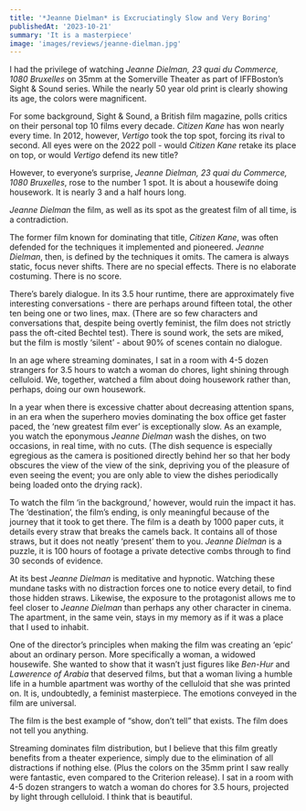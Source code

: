 ```yaml
---
title: '*Jeanne Dielman* is Excruciatingly Slow and Very Boring'
publishedAt: '2023-10-21'
summary: 'It is a masterpiece'
image: 'images/reviews/jeanne-dielman.jpg'
---
```


I had the privilege of watching *Jeanne Dielman, 23 quai du Commerce, 1080 Bruxelles* on 35mm at the Somerville Theater as part of IFFBoston’s Sight & Sound series.  While the nearly 50 year old print is clearly showing its age, the colors were magnificent.

For some background, Sight & Sound, a British film magazine, polls critics on their personal top 10 films every decade.  *Citizen Kane* has won nearly every time.  In 2012, however, *Vertigo* took the top spot, forcing its rival to second.  All eyes were on the 2022 poll - would *Citizen Kane* retake its place on top, or would *Vertigo* defend its new title?

However, to everyone’s surprise, *Jeanne Dielman, 23 quai du Commerce, 1080 Bruxelles*, rose to the number 1 spot.  It is about a housewife doing housework.  It is nearly 3 and a half hours long.

*Jeanne Dielman* the film, as well as its spot as the greatest film of all time, is a contradiction.

The former film known for dominating that title, *Citizen Kane*, was often defended for the techniques it implemented and pioneered.  *Jeanne Dielman*, then, is defined by the techniques it omits.  The camera is always static, focus never shifts.  There are no special effects.  There is no elaborate costuming.  There is no score.  

There’s barely dialogue.  In its 3.5 hour runtime, there are approximately five interesting conversations - there are perhaps around fifteen total, the other ten being one or two lines, max.  (There are so few characters and conversations that, despite being overtly feminist, the film does not strictly pass the oft-cited Bechtel test).  There is sound work, the sets are miked, but the film is mostly ‘silent’ - about 90% of scenes contain no dialogue.

In an age where streaming dominates, I sat in a room with 4-5 dozen strangers for 3.5 hours to watch a woman do chores, light shining through celluloid.  We, together, watched a film about doing housework rather than, perhaps, doing our own housework.

In a year when there is excessive chatter about decreasing attention spans, in an era when the superhero movies dominating the box office get faster paced, the ‘new greatest film ever’ is exceptionally slow.  As an example, you watch the eponymous *Jeanne Dielman* wash the dishes, on two occasions, in real time, with no cuts.  (The dish sequence is especially egregious as the camera is positioned directly behind her so that her body obscures the view of the view of the sink, depriving you of the pleasure of even seeing the event; you are only able to view the dishes periodically being loaded onto the drying rack).

To watch the film ‘in the background,’ however, would ruin the impact it has.  The ‘destination’, the film’s ending, is only meaningful because of the journey that it took to get there.  The film is a death by 1000 paper cuts, it details every straw that breaks the camels back.  It contains all of those straws, but it does not neatly ‘present’ them to you.  *Jeanne Dielman* is a puzzle, it is 100 hours of footage a private detective combs through to find 30 seconds of evidence.

At its best *Jeanne Dielman* is meditative and hypnotic.  Watching these mundane tasks with no distraction forces one to notice every detail, to find those hidden straws.  Likewise, the exposure to the protagonist allows me to feel closer to *Jeanne Dielman* than perhaps any other character in cinema.  The apartment, in the same vein, stays in my memory as if it was a place that I used to inhabit.

One of the director’s principles when making the film was creating an ‘epic’ about an ordinary person.  More specifically a woman, a widowed housewife. She wanted to show that it wasn’t just figures like *Ben-Hur* and *Lawerence of Arabia* that deserved films, but that a woman living a humble life in a humble apartment was worthy of the celluloid that she was printed on.  It is, undoubtedly, a feminist masterpiece.  The emotions conveyed in the film are universal.

The film is the best example of “show, don’t tell” that exists.  The film does not tell you anything.

Streaming dominates film distribution, but I believe that this film greatly benefits from a theater experience, simply due to the elimination of all distractions if nothing else. (Plus the colors on the 35mm print I saw really were fantastic, even compared to the Criterion release).  I sat in a room with 4-5 dozen strangers to watch a woman do chores for 3.5 hours, projected by light through celluloid.  I think that is beautiful.
